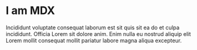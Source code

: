 # I am MDX

Incididunt voluptate consequat laborum est sit quis sit ea do et culpa incididunt. Officia Lorem sit dolore anim. Enim nulla eu nostrud aliquip elit Lorem mollit consequat mollit pariatur labore magna aliqua excepteur.
